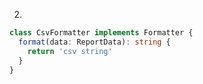 2.
```ts
class CsvFormatter implements Formatter {
  format(data: ReportData): string {
    return 'csv string'
  }
}
```

